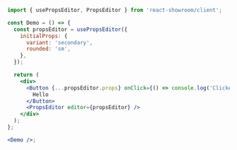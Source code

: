 ```jsx
import { usePropsEditor, PropsEditor } from 'react-showroom/client';

const Demo = () => {
  const propsEditor = usePropsEditor({
    initialProps: {
      variant: 'secondary',
      rounded: 'sm',
    },
  });

  return (
    <div>
      <Button {...propsEditor.props} onClick={() => console.log('Clicked')}>
        Hello
      </Button>
      <PropsEditor editor={propsEditor} />
    </div>
  );
};

<Demo />;
```
